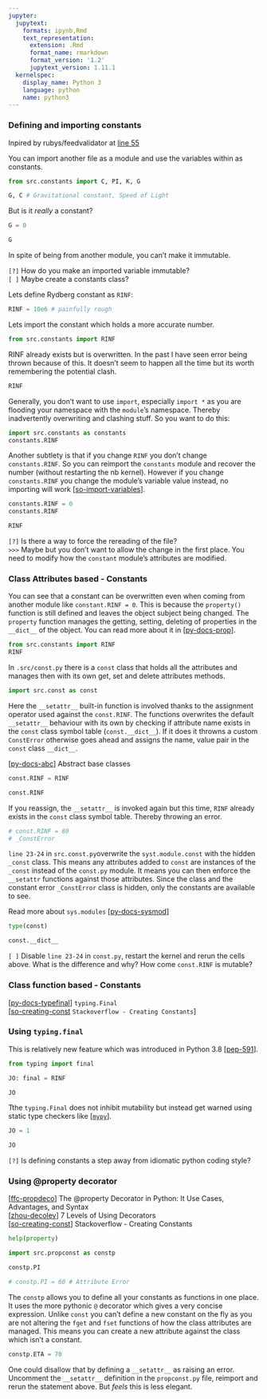 ```yaml
---
jupyter:
  jupytext:
    formats: ipynb,Rmd
    text_representation:
      extension: .Rmd
      format_name: rmarkdown
      format_version: '1.2'
      jupytext_version: 1.11.1
  kernelspec:
    display_name: Python 3
    language: python
    name: python3
---
```


### Defining and importing constants

Inpired by rubys/feedvalidator at [line 55](https://lgtm.com/projects/g/rubys/feedvalidator/snapshot/eb77aa864016e1071f37357746a3ad77de94432a/files/src/rdflib/syntax/parsers/RDFXMLHandler.py?sort=name&dir=ASC&mode=heatmap#L55)

You can import another file as a module and use the variables within as constants.

```python
from src.constants import C, PI, K, G
```

```python
G, C # Gravitational constant, Speed of Light
```

But is it _really_ a constant?

```python
G = 0
```

```python
G
```

In spite of being from another module, you can't make it immutable.


`[?]` How do you make an imported variable immutable?  
`[ ]` Maybe create a constants class?


Lets define Rydberg constant as `RINF`:

```python
RINF = 10e6 # painfully rough
```

Lets import the constant which holds a more accurate number.

```python
from src.constants import RINF
```

RINF already exists but is overwritten. In the past I have seen error being thrown because of this. It doesn't seem to happen all the time but its worth remembering the potential clash.

```python
RINF
```

Generally, you don't want to use `import`, especially `import *` as you are flooding your namespace with the `module`'s namespace. Thereby inadvertently overwriting and clashing stuff. So you want to do this:

```python
import src.constants as constants
constants.RINF
```

Another subtlety is that if you change `RINF` you don't change `constants.RINF`. So you can reimport the `constants` module and recover the number (without restarting the nb kernel). However if you change `constants.RINF` you change the module's variable value instead, no importing will work [[so-import-variables](https://stackoverflow.com/questions/17255737/importing-variables-from-another-file)].

```python
constants.RINF = 0
constants.RINF
```

```python
RINF
```

`[?]` Is there a way to force the rereading of the file?  
`>>>` Maybe but you don't want to allow the change in the first place. You need to modify how the `constant` module's attributes are modified.


### Class Attributes based - Constants


You can see that a constant can be overwritten even when coming from another module like `constant.RINF = 0`. This is because the `property()` function is still defined and leaves the object subject being changed. The `property` function manages the getting, setting, deleting of properties in the `__dict__` of the object. You can read more about it in [[py-docs-prop](https://docs.python.org/3/library/functions.html#property)].

```python
from src.constants import RINF
RINF
```

In `.src/const.py` there is a `const` class that holds all the attributes and manages then with its own get, set and delete attributes methods.

```python
import src.const as const
```

Here the `__setattr__` built-in function is involved thanks to the assignment operator used against the `const.RINF`. The functions overwrites the default `__setattr__` behaviour with its own by checking if attribute name exists in the `const` class symbol table (`const.__dict__`). If it does it throwns a custom `ConstError` otherwise goes ahead and assigns the name, value pair in the `const` class `__dict__`.

[[py-docs-abc](https://docs.python.org/3/tutorial/errors.html#raising-exceptions)] Abstract base classes

```python
const.RINF = RINF
```

```python
const.RINF
```

If you reassign, the `__setattr__` is invoked again but this time, `RINF` already exists in the `const` class symbol table. Thereby throwing an error.

```python
# const.RINF = 80
# _ConstError
```

`line 23-24` in `src.const.py`overwrite the `syst.module.const` with the hidden `_const` class. This means any attributes added to `const` are instances of the `_const` instead of the `const.py` module. It means you can then enforce the `__setattr` functions against those attributes. Since the class and the constant error `_ConstError` class is hidden, only the constants are available to see.

Read more about `sys.modules` [[py-docs-sysmod](https://docs.python.org/3/library/sys.html#sys.modules)]

```python
type(const)
```

```python
const.__dict__
```

`[ ]` Disable `line 23-24` in `const.py`, restart the kernel and rerun the cells above. What is the difference and why? How come `const.RINF` is mutable?


### Class function based - Constants


[[py-docs-typefinal](https://docs.python.org/3/library/typing.html#typing.Final)] `typing.Final`  
[[so-creating-const](https://stackoverflow.com/questions/2682745/how-do-i-create-a-constant-in-python?noredirect=1&lq=1) `Stackoverflow - Creating Constants`]


### Using `typing.final`

This is relatively new feature which was introduced in Python 3.8 [[pep-591](https://www.python.org/dev/peps/pep-0591/)].

```python
from typing import final
```

```python
JO: final = RINF
```

```python
JO
```

Tthe `typing.Final` does not inhibit mutability but instead get warned using static type checkers like [[`mypy`](http://mypy-lang.org/examples.html)].

```python
JO = 1
```

```python
JO
```

`[?]` Is defining constants a step away from idiomatic python coding style?


### Using @property decorator

[[ffc-propdeco](https://www.freecodecamp.org/news/python-property-decorator/)] The @property Decorator in Python: It Use Cases, Advantages, and Syntax  
[[zhou-decolev](https://medium.com/techtofreedom/7-levels-of-using-decorators-in-python-370473fcbe76)] 7 Levels of Using Decorators  
[[so-creating-const](https://stackoverflow.com/questions/2682745/how-do-i-create-a-constant-in-python?noredirect=1&lq=1)] Stackoverflow - Creating Constants


```python
help(property)
```

```python
import src.propconst as constp
```

```python
constp.PI
```

```python
# constp.PI = 60 # Attribute Error
```

The `constp` allows you to define all your constants as functions in one place. It uses the more pythonic `@` decorator which gives a very concise expression. Unlike `const` you can't define a new constant on the fly as you are not altering the `fget` and `fset` functions of how the class attributes are managed. This means you can create a new attribute against the class which isn't a constant.

```python
constp.ETA = 70
```

One could disallow that by defining a `__setattr__` as raising an error. Uncomment the `__setattr__` definition in the `propconst.py` file, reimport and rerun the statement above. But _feels_ this is less elegant.
